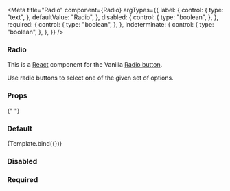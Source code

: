 
<Meta
  title="Radio"
  component={Radio}
  argTypes={{
    label: {
      control: {
        type: "text",
      },
      defaultValue: "Radio",
    },
    disabled: {
      control: {
        type: "boolean",
      },
    },
    required: {
      control: {
        type: "boolean",
      },
    },
    indeterminate: {
      control: {
        type: "boolean",
      },
    },
  }}
/>


### Radio

This is a [React](https://reactjs.org/) component for the Vanilla [Radio button](https://docs.vanillaframework.io/docs/base/forms#radio-button).

Use radio buttons to select one of the given set of options.

### Props

<ArgsTable of={Radio} />{" "}

### Default

<Canvas>
  <Story name="Default">{Template.bind({})}</Story>
</Canvas>

### Disabled

<Canvas>
  <Story name="Disabled">
    <Radio label="Disabled" name="Radio" disabled></Radio>
  </Story>
</Canvas>

### Required

<Canvas>
  <Story name="Required">
    <Radio label="Required" name="Radio" required></Radio>
  </Story>
</Canvas>
